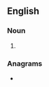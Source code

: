 {{also|yocto-metres}}
==English==

===Noun===
{{head|en|noun plural form}}

# {{plural of|yoctometre|lang=en}}

===Anagrams===
* {{anagrams|en|yoctometers}}